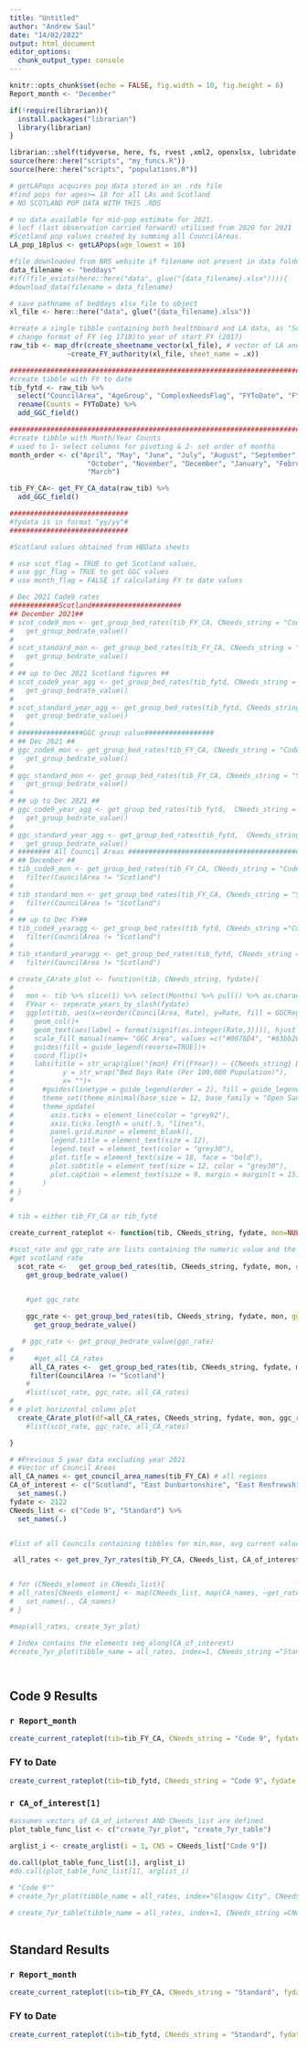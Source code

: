 ```yaml
---
title: "Untitled"
author: "Andrew Saul"
date: "14/02/2022"
output: html_document
editor_options: 
  chunk_output_type: console
---
```


```r
knitr::opts_chunk$set(echo = FALSE, fig.width = 10, fig.height = 6)
Report_month <- "December"
```

```r
if(!require(librarian)){
  install.packages("librarian")
  library(librarian)
}

librarian::shelf(tidyverse, here, fs, rvest ,xml2, openxlsx, lubridate, readxl, janitor, glue, rlang, plotly, ggtext, kableExtra)
source(here::here("scripts", "my_funcs.R"))
source(here::here("scripts", "populations.R"))
```

```r
# getLAPops acquires pop data stored in an .rds file
#find pops for ages>= 18 for all LAs and Scotland
# NO SCOTLAND POP DATA WITH THIS .RDS

# no data available for mid-pop estimate for 2021.  
# locf (last observation carried forward) utilised from 2020 for 2021
#Scotland pop values created by summing all CouncilAreas.
LA_pop_18plus <- getLAPops(age_lowest = 18)

```

```r
#file downloaded from NRS website if filename not present in data folder
data_filename <- "beddays"
#if(!file_exists(here::here("data", glue("{data_filename}.xlsx")))){
#download_data(filename = data_filename)

```

```r
# save pathname of beddays xlsx file to object 
xl_file <- here::here("data", glue("{data_filename}.xlsx"))

#create a single tibble containing both healthboard and LA data, as "Scotland" located in HB... sheets. Only "Scotland" kept from HB... sheets 
# change format of FY (eg 1718)to year of start FY (2017)
raw_tib <- map_dfr(create_sheetname_vector(xl_file), # vector of LA and HB data from FY 12/13 until 21/22
              ~create_FY_authority(xl_file, sheet_name = .x)) 

######################################################################################
#create tibble with FY to date 
tib_fytd <- raw_tib %>% 
  select("CouncilArea", "AgeGroup", "ComplexNeedsFlag", "FYToDate", "FY", "FY_begin") %>% 
  rename(Counts = FYToDate) %>% 
  add_GGC_field()

######################################################################################
#create tibble with Month/Year Counts
# used to 1- select columns for pivoting & 2- set order of months
month_order <- c("April", "May", "June", "July", "August", "September",
                   "October", "November", "December", "January", "February",
                   "March")

tib_FY_CA<- get_FY_CA_data(raw_tib) %>% 
  add_GGC_field()

```

```r
#############################
#fydata is in format "yy/yy"#
#############################

#Scotland values obtained from HBData sheets

# use scot_flag = TRUE to get Scotland values,
# use ggc_flag = TRUE to get GGC values
# use month_flag = FALSE if calculating FY to date values

# Dec 2021 Code9 rates
############Scotland######################
## December 2021##
# scot_code9_mon <- get_group_bed_rates(tib_FY_CA, CNeeds_string = "Code 9",  fydate=2122, mon= "December", ggc_flag = FALSE, scot_flag = TRUE) %>% 
#   get_group_bedrate_value()
# 
# scot_standard_mon <- get_group_bed_rates(tib_FY_CA, CNeeds_string = "Standard",  fydate=2122, mon= "December", ggc_flag = FALSE, scot_flag = TRUE) %>% 
#   get_group_bedrate_value()
# 
# ## up to Dec 2021 Scotland figures ##
# scot_code9_year_agg <- get_group_bed_rates(tib_fytd, CNeeds_string = "Code 9", fydate=2122, ggc_flag = FALSE, scot_flag = TRUE)  %>% 
#   get_group_bedrate_value()
# 
# scot_standard_year_agg <- get_group_bed_rates(tib_fytd, CNeeds_string = "Standard", fydate=2122, ggc_flag = FALSE, scot_flag = TRUE)  %>% 
#   get_group_bedrate_value()
# 
# ################GGC group value#################
# ## Dec 2021 ##
# ggc_code9_mon <- get_group_bed_rates(tib_FY_CA, CNeeds_string = "Code 9", fydate=2122,  mon = "December", ggc_flag = TRUE) %>% 
#   get_group_bedrate_value()
# 
# ggc_standard_mon <- get_group_bed_rates(tib_FY_CA, CNeeds_string = "Standard", fydate=2122,  mon = "December", ggc_flag = TRUE) %>% 
#   get_group_bedrate_value()
# 
# ## up to Dec 2021 ##
# ggc_code9_year_agg <- get_group_bed_rates(tib_fytd,  CNeeds_string = "Code 9", fydate=2122, ggc_flag = TRUE)  %>% 
#   get_group_bedrate_value()
# 
# ggc_standard_year_agg <- get_group_bed_rates(tib_fytd,  CNeeds_string = "Standard", fydate=2122, ggc_flag = TRUE)  %>% 
#   get_group_bedrate_value()
# ######## All Council Areas ################################################
# ## December ##
# tib_code9_mon <- get_group_bed_rates(tib_FY_CA, CNeeds_string = "Code 9", fydate=2122, mon = "December") %>% 
#   filter(CouncilArea != "Scotland")
# 
# tib_standard_mon <- get_group_bed_rates(tib_FY_CA, CNeeds_string = "Standard", fydate=2122, mon = "December") %>% 
#   filter(CouncilArea != "Scotland")
# 
# ## up to Dec FY##
# tib_code9_yearagg <- get_group_bed_rates(tib_fytd, CNeeds_string ="Code 9", fydate=2122) %>% 
#   filter(CouncilArea != "Scotland")
# 
# tib_standard_yearagg <- get_group_bed_rates(tib_fytd, CNeeds_string ="Standard", fydate=2122) %>% 
#   filter(CouncilArea != "Scotland")

```

```r
# create_CArate_plot <- function(tib, CNeeds_string, fydate){
#   
#   mon <- tib %>% slice(1) %>% select(Months) %>% pull() %>% as.character()
#   FYear <- seperate_years_by_slash(fydate)
#   ggplot(tib, aes(x=reorder(CouncilArea, Rate), y=Rate, fill = GGCRegion))+
#     geom_col()+
#     geom_text(aes(label = format(signif(as.integer(Rate,3)))), hjust = 1, colour = "white") +
#     scale_fill_manual(name= "GGC Area", values =c("#0078D4", "#83bb26"))+
#     guides(fill = guide_legend(reverse=TRUE))+
#     coord_flip()+
#     labs(title = str_wrap(glue("{mon} FY({FYear}) – {CNeeds_string} Delays : Rate per 100,000 Population")),
#            y = str_wrap("Bed Days Rate (Per 100,000 Population)"),
#            x= "")+
#       #guides(linetype = guide_legend(order = 2), fill = guide_legend(order = 1), color = guide_legend(order = 1))+
#       theme_set(theme_minimal(base_size = 12, base_family = "Open Sans"))+
#       theme_update(
#         axis.ticks = element_line(color = "grey92"),
#         axis.ticks.length = unit(.5, "lines"),
#         panel.grid.minor = element_blank(),
#         legend.title = element_text(size = 12),
#         legend.text = element_text(color = "grey30"),
#         plot.title = element_text(size = 18, face = "bold"),
#         plot.subtitle = element_text(size = 12, color = "grey30"),
#         plot.caption = element_text(size = 9, margin = margin(t = 15))
#       )
# }
# 

```

```r
# tib = either tib_FY_CA or tib_fytd

create_current_rateplot <- function(tib, CNeeds_string, fydate, mon=NULL) {

#scot_rate and ggc_rate are lists containing the numeric value and the displayed char value to 1 dp
#get scotland rate
  scot_rate <-   get_group_bed_rates(tib, CNeeds_string, fydate, mon, ggc_flag=FALSE, scot_flag=TRUE) %>% 
    get_group_bedrate_value()


    #get ggc_rate    
      
    ggc_rate <- get_group_bed_rates(tib, CNeeds_string, fydate, mon, ggc_flag=TRUE, scot_flag=FALSE) %>% 
      get_group_bedrate_value()

   # ggc_rate <- get_group_bedrate_value(ggc_rate)
# 
#     #get_all_CA_rates
     all_CA_rates <-  get_group_bed_rates(tib, CNeeds_string, fydate, mon) %>%
     filter(CouncilArea != "Scotland")
    # 
    #list(scot_rate, ggc_rate, all_CA_rates)
#     
# # plot horizontal column plot
  create_CArate_plot(df=all_CA_rates, CNeeds_string, fydate, mon, ggc_rate, scot_rate)
    #list(scot_rate, ggc_rate, all_CA_rates)

}

```


```r
# #Previous 5 year data excluding year 2021
# #Vector of Council Areas
all_CA_names <- get_council_area_names(tib_FY_CA) # all regions
CA_of_interest <- c("Scotland", "East Dunbartonshire", "East Renfrewshire", "Glasgow City", "Inverclyde", "Renfrewshire", "West Dunbartonshire") %>% 
  set_names(.)
fydate <- 2122
CNeeds_list <- c("Code 9", "Standard") %>% 
  set_names(.)


#list of all Councils containing tibbles for min,max, avg current values

 all_rates <- get_prev_7yr_rates(tib_FY_CA, CNeeds_list, CA_of_interest) 


# for (CNeeds_element in CNeeds_list){
# all_rates[CNeeds_element] <- map(CNeeds_list, map(CA_names, ~get_rates(tib=tib_FY_CA, CA= .x, CNeeds_string = CNeeds_element, fydate= fydate, pop_objfile=LA_pop_18plus)) %>%
#   set_names(., CA_names)
# }

#map(all_rates, create_5yr_plot)

# Index contains the elements seq_along(CA_of_interest)
#create_7yr_plot(tibble_name = all_rates, index=1, CNeeds_string ="Standard", CA_of_interest)



```

```r

```



## Code 9 Results {.tabset}

### `r Report_month`

```r
create_current_rateplot(tib=tib_FY_CA, CNeeds_string = "Code 9", fydate = "2122", mon = Report_month)

```

### FY to Date

```r
create_current_rateplot(tib=tib_fytd, CNeeds_string = "Code 9", fydate = "2122", mon=NULL)
```

### `r CA_of_interest[1]`

```r
#assumes vectors of CA_of_interest AND CNeeds_list are defined
plot_table_func_list <- c("create_7yr_plot", "create_7yr_table")

arglist_i <- create_arglist(i = 1, CNS = CNeeds_list["Code 9"])

do.call(plot_table_func_list[1], arglist_i)
#do.call(plot_table_func_list[1], arglist_i)

# "Code 9""
# create_7yr_plot(tibble_name = all_rates, index="Glasgow City", CNeeds_string =CNeeds_string, CA_of_interest = CA_of_interest)

# create_7yr_table(tibble_name = all_rates, index=1, CNeeds_string =CNeeds_string, CA_of_interest = CA_of_interest)
  
```


## Standard Results {.tabset}

### `r Report_month`

```r
create_current_rateplot(tib=tib_FY_CA, CNeeds_string = "Standard", fydate = "2122", mon = Report_month)
```

### FY to Date

```r
create_current_rateplot(tib=tib_fytd, CNeeds_string = "Standard", fydate = "2122", mon=NULL)
```



